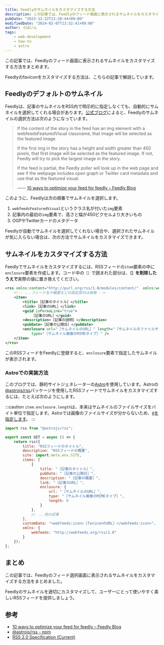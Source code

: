 ```yaml
---
title: Feedlyのサムネイルをカスタマイズする方法
description: この記事では、Feedlyのフィード画面に表示されるサムネイルをカスタマイズする方法をまとめます。
pubDate: "2023-12-22T13:20:44+09:00"
modifiedDate: "2024-02-07T13:52:41+09:00"
author: ろぼいん
tags:
    - web-development
    - how-to
    - astro
---
```



この記事では、Feedlyのフィード画面に表示されるサムネイルをカスタマイズする方法をまとめます。

Feedlyのfaviconをカスタマイズする方法は、こちらの記事で解説しています。

<ArticleCard link="/article/2023/12/21/how-to-customize-feedly-favicon/" />

## Feedlyのデフォルトのサムネイル

Feedlyは、記事のサムネイルをRSS内で明示的に指定しなくても、自動的にサムネイルを選択してくれる場合があります。[公式ブログ](https://blog.feedly.com/10-ways-to-optimize-your-feed-for-feedly/)によると、Feedlyのサムネイルの選択方法は次のようになっています。

> If the content of the story in the feed has an img element with a webfeedsFeaturedVisual classname, that image will be selected as the featured image.
>
> If the first img in the story has a height and width greater than 450 pixels, that first image will be selected as the featured image. If not, Feedly will try to pick the largest image in the story.
>
> If the feed is partial, the Feedly poller will look up in the web page and see if the webpage includes open graph or Twitter card metadata and use that as the featured visual.
>
> —— [10 ways to optimize your feed for feedly – Feedly Blog](https://blog.feedly.com/10-ways-to-optimize-your-feed-for-feedly/)

このように、Feedlyは次の順番でサムネイルを選択します。

1. `webfeedsFeaturedVisual`というクラス名が付いた`img`要素
2. 記事内の最初の`img`要素で、高さと幅が450ピクセルより大きいもの
3. OGPやTwitterカードのメタデータ

Feedlyが自動でサムネイルを選択してくれない場合や、選択されたサムネイルが気に入らない場合は、次の方法でサムネイルをカスタマイズできます。

## サムネイルをカスタマイズする方法

Feedlyでサムネイルをカスタマイズするには、RSSフィードの`item`要素の中に`enclosure`要素を作成します。コード中の`［］`で囲まれた部分は、**`［］`を削除したうえで**実際の値に置き換えてください。

```xml title="rss.xml"
<rss xmlns:content="http://purl.org/rss/1.0/modules/content/"  xmlns:webfeeds="http://webfeeds.org/rss/1.0" version="2.0">
    <!-- ...フィード名や概要などの設定部分は省略 -->
    <item>
        <title>［記事のタイトル］</title>
        <link>［記事のURL］</link>
        <guid isPermaLink="true">
            ［記事のURL］</guid>
        <description>［記事の説明］</description>
        <pubDate>［記事の公開日］</pubDate>
        <enclosure url="［サムネイルのURL］" length="［サムネイルのファイルサイズ（バイト単位）］"
            type="［サムネイル画像のMIMEタイプ］" />
    </item>
</rss>
```

このRSSフィードをFeedlyに登録すると、`enclosure`要素で指定したサムネイルが表示されます。

### Astroでの実装方法

このブログでは、静的サイトジェネレーターの[Astro](https://astro.build/)を使用しています。Astroの[@astrojs/rss](https://www.npmjs.com/package/@astrojs/rss)パッケージを使用したRSSフィードでサムネイルをカスタマイズするには、たとえば次のようにします。

:::caution
`item.enclosure.length`は、本来はサムネイルのファイルサイズをバイト単位で指定します。Astroでは画像のファイルサイズが分からないため、[`0`を指定します](https://github.com/withastro/astro/pull/9967)。
:::

```javascript title="./src/pages/rss.xml.js"
import rss from "@astrojs/rss";

export const GET = async () => {
    return rss({
        title: "RSSフィードのタイトル",
        description: "RSSフィードの概要",
        site: import.meta.env.SITE,
        items: [
            {
                title: "［記事のタイトル］",
                pubDate: "［記事の公開日］",
                description: "［記事の概要］",
                link: "［記事のURL］",
                enclosure: {
                    url: "［サムネイルのURL］",
                    type: "［サムネイル画像のMIMEタイプ］",
                    length: 0
                }
            },
            // ...他の記事
        ],
        customData: "<webfeeds:icon>［faviconのURL］</webfeeds:icon>",
        xmlns: {
            webfeeds: "http://webfeeds.org/rss/1.0"
        }
    });
};
```

## まとめ

この記事では、Feedlyのフィード選択画面に表示されるサムネイルをカスタマイズする方法をまとめました。

Feedlyのサムネイルを適切にカスタマイズして、ユーザーにとって使いやすく美しいRSSフィードを提供しましょう。

## 参考

- [10 ways to optimize your feed for feedly – Feedly Blog](https://blog.feedly.com/10-ways-to-optimize-your-feed-for-feedly/)
- [@astrojs/rss - npm](https://www.npmjs.com/package/@astrojs/rss)
- [RSS 2.0 Specification (Current)](https://www.rssboard.org/rss-specification#ltenclosuregtSubelementOfLtitemgt)
